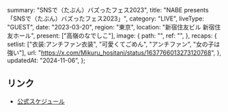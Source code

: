   summary: "SNSで（たぶん）バズったフェス2023",
  title: "NABE presents 「SNSで（たぶん）バズったフェス2023」",
  category: "LIVE",
  liveType: "GUEST",
  date: "2023-03-20",
  region: "東京",
  location: "新宿住友ビル 新宿住友ホール",
  present: ["高嶺のなでしこ"],
  image: {
    path: "",
    ref: "",
  },
  recaps: {
    setlist: ["衣装:アンチファン衣装", "可愛くてごめん", "アンチファン", "女の子は強い"],
    url: "https://x.com/Mikuru_hositani/status/1637766013273120768",
  },
  updatedAt: "2024-11-06",
};

## リンク

- [公式スケジュール](https://takanenonadeshiko.jp/?p=724)
